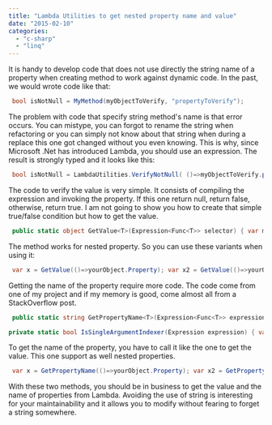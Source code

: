 ```yaml
---
title: "Lambda Utilities to get nested property name and value"
date: "2015-02-10"
categories: 
  - "c-sharp"
  - "linq"
---
```


It is handy to develop code that does not use directly the string name of a property when creating method to work against dynamic code. In the past, we would wrote code like that:


```csharp
 bool isNotNull = MyMethod(myObjectToVerify, "propertyToVerify"); 
```

The problem with code that specify string method's name is that error occurs. You can mistype, you can forgot to rename the string when refactoring or you can simply not know about that string when during a replace this one got changed without you even knowing. This is why, since Microsoft .Net has introduced Lambda, you should use an expression. The result is strongly typed and it looks like this:


```csharp
 bool isNotNull = LambdaUtilities.VerifyNotNull( ()=>myObjectToVerify.propertyToVerify ); 
```

The code to verify the value is very simple. It consists of compiling the expression and invoking the property. If this one return null, return false, otherwise, return true. I am not going to show you how to create that simple true/false condition but how to get the value.


```csharp
 public static object GetValue<T>(Expression<Func<T>> selector) { var method = selector.Compile(); var value= method.Invoke(); return value; } 
```

The method works for nested property. So you can use these variants when using it: 

```csharp
 var x = GetValue(()=>yourObject.Property); var x2 = GetValue(()=>yourObject.Property.NestedProperty); var x3 = GetValue(()=>yourObject.Property.NestedProperty.AndSoOn); 
```

Getting the name of the property require more code. The code come from one of my project and if my memory is good, come almost all from a StackOverflow post. 

```csharp
 public static string GetPropertyName<T>(Expression<Func<T>> expression) { var stack = new Stack<string>(); Expression expression1 = expression.Body; while (expression1 != null) { if (expression1.NodeType == ExpressionType.Call) { var methodCallExpression = (MethodCallExpression)expression1; if (IsSingleArgumentIndexer(methodCallExpression)) { stack.Push(string.Empty); expression1 = methodCallExpression.Object; } else break; } else if (expression1.NodeType == ExpressionType.ArrayIndex) { var binaryExpression = (BinaryExpression)expression1; stack.Push(string.Empty); expression1 = binaryExpression.Left; } else if (expression1.NodeType == ExpressionType.MemberAccess) { var memberExpression = (MemberExpression)expression1; stack.Push("." + memberExpression.Member.Name); expression1 = memberExpression.Expression; } else if (expression1.NodeType == ExpressionType.Parameter) { stack.Push(string.Empty); expression1 = null; } else if (expression1.NodeType == ExpressionType.Convert) { var memberExp = ((UnaryExpression)expression1).Operand as MemberExpression; stack.Push("." + memberExp.Member.Name); expression1 = memberExp.Expression; } else break; } if (stack.Count > 0 && string.Equals(stack.Peek(), ".model", StringComparison.OrdinalIgnoreCase)) stack.Pop(); if (stack.Count <= 0) return string.Empty; return (stack).Aggregate(((left, right) => left + right)).TrimStart(new[] { '.' }); }

private static bool IsSingleArgumentIndexer(Expression expression) { var methodExpression = expression as MethodCallExpression; if (methodExpression == null || methodExpression.Arguments.Count != 1) return false; return (methodExpression.Method.DeclaringType.GetDefaultMembers()).OfType<PropertyInfo>().Any((p => p.GetGetMethod() == methodExpression.Method)); } 
```

To get the name of the property, you have to call it like the one to get the value. This one support as well nested properties. 
```csharp
 var x = GetPropertyName(()=>yourObject.Property); var x2 = GetPropertyName(()=>yourObject.Property.NestedProperty); var x3 = GetPropertyName(()=>yourObject.Property.NestedProperty.AndSoOn); 
```

With these two methods, you should be in business to get the value and the name of properties from Lambda. Avoiding the use of string is interesting for your maintainability and it allows you to modify without fearing to forget a string somewhere.
